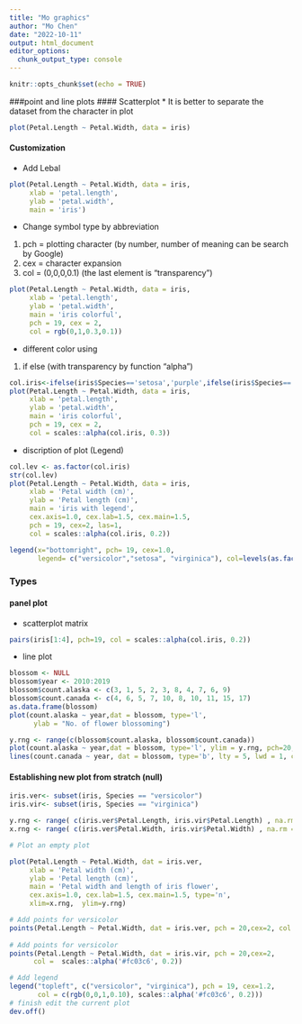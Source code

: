 ```yaml
---
title: "Mo graphics"
author: "Mo Chen"
date: "2022-10-11"
output: html_document
editor_options: 
  chunk_output_type: console
---
```


```r
knitr::opts_chunk$set(echo = TRUE)
```

###point and line plots
#### Scatterplot
* It is better to separate the dataset from the character in plot
```r
plot(Petal.Length ~ Petal.Width, data = iris)
```

#### Customization
* Add Lebal
```r
plot(Petal.Length ~ Petal.Width, data = iris,
     xlab = 'petal.length', 
     ylab = 'petal.width', 
     main = 'iris')
```

* Change symbol type by abbreviation
1. pch = plotting character (by number, number of meaning can be search by Google)
2. cex = character expansion
3. col = (0,0,0,0.1) (the last element is "transparency")

```r
plot(Petal.Length ~ Petal.Width, data = iris,
     xlab = 'petal.length', 
     ylab = 'petal.width', 
     main = 'iris colorful',
     pch = 19, cex = 2, 
     col = rgb(0,1,0.3,0.1))
```

* different color using
1. if else (with transparency by function "alpha")
```r
col.iris<-ifelse(iris$Species=='setosa','purple',ifelse(iris$Species=='versicolor','blue','pink')) 
plot(Petal.Length ~ Petal.Width, data = iris,
     xlab = 'petal.length', 
     ylab = 'petal.width', 
     main = 'iris colorful',
     pch = 19, cex = 2, 
     col = scales::alpha(col.iris, 0.3))
```

* discription of plot (Legend)
```r
col.lev <- as.factor(col.iris)
str(col.lev)
plot(Petal.Length ~ Petal.Width, data = iris,
     xlab = 'Petal width (cm)', 
     ylab = 'Petal length (cm)', 
     main = 'iris with legend',
     cex.axis=1.0, cex.lab=1.5, cex.main=1.5,
     pch = 19, cex=2, las=1,
     col = scales::alpha(col.iris, 0.2))

legend(x="bottomright", pch= 19, cex=1.0,
       legend= c("versicolor","setosa", "virginica"), col=levels(as.factor(scales::alpha(col.lev, 0.8))))
```

### Types
#### panel plot
* scatterplot matrix
```r
pairs(iris[1:4], pch=19, col = scales::alpha(col.iris, 0.2))
```

* line plot
```r
blossom <- NULL
blossom$year <- 2010:2019
blossom$count.alaska <- c(3, 1, 5, 2, 3, 8, 4, 7, 6, 9)
blossom$count.canada <- c(4, 6, 5, 7, 10, 8, 10, 11, 15, 17)
as.data.frame(blossom)
plot(count.alaska ~ year,dat = blossom, type='l',
      ylab = "No. of flower blossoming")
```

```r
y.rng <- range(c(blossom$count.alaska, blossom$count.canada))
plot(count.alaska ~ year,dat = blossom, type='l', ylim = y.rng, pch=20, lwd = 2, col='red', ylab = "No. flower blossoming") 
lines(count.canada ~ year, dat = blossom, type='b', lty = 5, lwd = 1, col='blue')
```

#### Establishing new plot from stratch (null)
```r
iris.ver<- subset(iris, Species == "versicolor")
iris.vir<- subset(iris, Species == "virginica")

y.rng <- range( c(iris.ver$Petal.Length, iris.vir$Petal.Length) , na.rm = TRUE) 
x.rng <- range( c(iris.ver$Petal.Width, iris.vir$Petal.Width) , na.rm = TRUE) 

# Plot an empty plot

plot(Petal.Length ~ Petal.Width, dat = iris.ver,
     xlab = 'Petal width (cm)', 
     ylab = 'Petal length (cm)', 
     main = 'Petal width and length of iris flower',
     cex.axis=1.0, cex.lab=1.5, cex.main=1.5, type='n',
     xlim=x.rng,  ylim=y.rng)

# Add points for versicolor
points(Petal.Length ~ Petal.Width, dat = iris.ver, pch = 20,cex=2, col = rgb(0,0,1,0.10))
       
# Add points for versicolor
points(Petal.Length ~ Petal.Width, dat = iris.vir, pch = 20,cex=2, 
      col =  scales::alpha('#fc03c6', 0.2))

# Add legend
legend("topleft", c("versicolor", "virginica"), pch = 19, cex=1.2,
       col = c(rgb(0,0,1,0.10), scales::alpha('#fc03c6', 0.2)))
# finish edit the current plot
dev.off()
```



